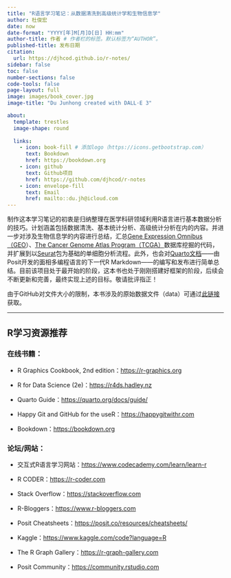 ```yaml
---
title: "R语言学习笔记：从数据清洗到高级统计学和生物信息学"
author: 杜俊宏
date: now
date-format: "YYYY[年]M[月]D[日] HH:mm"
author-title: 作者 # 作者栏的标签。默认标签为“AUTHOR”。
published-title: 发布日期
citation:
  url: https://djhcod.github.io/r-notes/
sidebar: false
toc: false
number-sections: false
code-tools: false
page-layout: full
image: images/book_cover.jpg
image-title: "Du Junhong created with DALL·E 3"

about:
  template: trestles
  image-shape: round
  
  links:
    - icon: book-fill # 添加logo（https://icons.getbootstrap.com）
      text: Bookdown
      href: https://bookdown.org
    - icon: github
      text: Github项目
      href: https://github.com/djhcod/r-notes
    - icon: envelope-fill
      text: Email
      href: mailto::du.jh@icloud.com
---
```


制作这本学习笔记的初衷是归纳整理在医学科研领域利用R语言进行基本数据分析的技巧。计划涵盖包括数据清洗、基本统计分析、高级统计分析在内的内容。并进一步对涉及生物信息学的内容进行总结，汇总[Gene Expression Omnibus（GEO](https://www.ncbi.nlm.nih.gov/geo/)）、[The Cancer Genome Atlas Program（TCGA）](https://www.cancer.gov/ccg/research/genome-sequencing/tcga)数据库挖掘的代码，并扩展到以[Seurat](https://satijalab.org/seurat/)包为基础的单细胞分析流程。此外，也会对[Quarto文档](https://quarto.org)------由Posit开发的面相多编程语言的下一代R Markdown------的编写和发布进行简单总结。目前该项目处于最开始的阶段，这本书也处于刚刚搭建好框架的阶段，后续会不断更新和完善，最终实现上述的目标。敬请批评指正！

::: callout-tip
由于GitHub对文件大小的限制，本书涉及的原始数据文件（data）可通过[此链接](https://www.123pan.com/s/v7Vmjv-4gPLh.html)获取。
:::

------------------------------------------------------------------------

## R学习资源推荐

### 在线书籍：

-   R Graphics Cookbook, 2nd edition：<https://r-graphics.org>

-   R for Data Science (2e)：<https://r4ds.hadley.nz>

-   Quarto Guide：<https://quarto.org/docs/guide/>

-   Happy Git and GitHub for the useR：<https://happygitwithr.com>

-   Bookdown：<https://bookdown.org>

### 论坛/网站：

-   交互式R语言学习网站：<https://www.codecademy.com/learn/learn-r>

-   R CODER：<https://r-coder.com>

-   Stack Overflow：<https://stackoverflow.com>

-   R-Bloggers：<https://www.r-bloggers.com>

-   Posit Cheatsheets：<https://posit.co/resources/cheatsheets/>

-   Kaggle：<https://www.kaggle.com/code?language=R>

-   The R Graph Gallery：<https://r-graph-gallery.com>

-   Posit Community：<https://community.rstudio.com>
